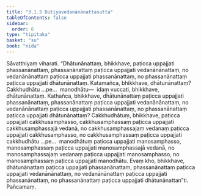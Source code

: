 ```yaml
---
title: "3.1.5 Dutiyavedanānānattasutta"
tableOfContents: false
sidebar:
  order: 6
type: "tipitaka"
basket: "su"
book: "nida"
---
```



<DynamicBreadcrumb />

<Division number="89" book="nida" bookNo="12" page="359">

<Paragraph number="655" book="nida">
Sāvatthiyaṃ viharati. “Dhātunānattaṃ, bhikkhave, paṭicca uppajjati phassanānattaṃ, phassanānattaṃ paṭicca uppajjati vedanānānattaṃ, no vedanānānattaṃ paṭicca uppajjati phassanānattaṃ, no phassanānattaṃ paṭicca uppajjati dhātunānattaṃ. Katamañca, bhikkhave, dhātunānattaṃ? Cakkhudhātu …pe…  manodhātu—  idaṃ vuccati, bhikkhave, dhātunānattaṃ.
</Paragraph>

<Paragraph number="656" book="nida">
Kathañca, bhikkhave, dhātunānattaṃ paṭicca uppajjati phassanānattaṃ, phassanānattaṃ paṭicca uppajjati vedanānānattaṃ, no vedanānānattaṃ paṭicca uppajjati phassanānattaṃ, no phassanānattaṃ paṭicca uppajjati dhātunānattaṃ? Cakkhudhātuṃ, bhikkhave, paṭicca uppajjati cakkhusamphasso, cakkhusamphassaṃ paṭicca uppajjati cakkhusamphassajā vedanā, no cakkhusamphassajaṃ vedanaṃ paṭicca uppajjati cakkhusamphasso, no cakkhusamphassaṃ paṭicca uppajjati cakkhudhātu …pe…  manodhātuṃ paṭicca uppajjati manosamphasso, manosamphassaṃ paṭicca uppajjati manosamphassajā vedanā, no manosamphassajaṃ vedanaṃ paṭicca uppajjati manosamphasso, no manosamphassaṃ paṭicca uppajjati manodhātu. Evaṃ kho, bhikkhave, dhātunānattaṃ paṭicca uppajjati phassanānattaṃ, phassanānattaṃ paṭicca uppajjati vedanānānattaṃ, no vedanānānattaṃ paṭicca uppajjati phassanānattaṃ, no phassanānattaṃ paṭicca uppajjati dhātunānattan”ti.

</Paragraph>
</Division>

<Paragraph number="657" type="center" book="nida">
Pañcamaṃ.
</Paragraph>